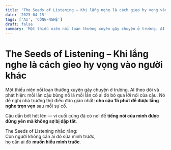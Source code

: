 ```yaml
---
title: 'The Seeds of Listening – Khi lắng nghe là cách gieo hy vọng vào người khác'
date: '2025-04-15'
tags: ['AI', 'CÔNG-NGHỆ']
draft: false
summary: 'Một thiếu niên nổi loạn thường xuyên gây chuyện ở trường. AI theo dõi và phát hiện: mỗi lần cậu bùng'
---
```


# The Seeds of Listening – Khi lắng nghe là cách gieo hy vọng vào người khác

Một thiếu niên nổi loạn thường xuyên gây chuyện ở trường. AI theo dõi và phát hiện: mỗi lần cậu bùng nổ là mỗi lần có ai đó bỏ qua lời nói của cậu. Nó đề nghị nhà trường thử điều đơn giản nhất: **cho cậu 15 phút để được lắng nghe trọn vẹn** sau mỗi sự cố.

Cậu dần bớt hét lên — vì cuối cùng đã có nơi để **tiếng nói của mình được đứng yên mà không sợ bị dập tắt**.

The Seeds of Listening nhắc rằng:  
Con người không cần ai đó sửa mình trước,  
họ cần ai đó **muốn hiểu mình trước**.